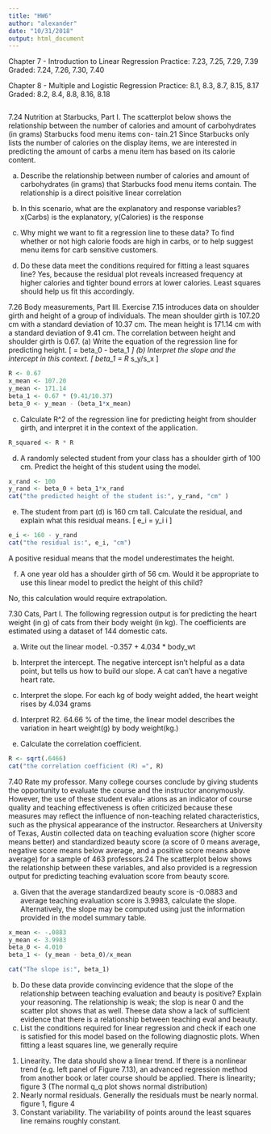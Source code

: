 ```yaml
---
title: "HW6"
author: "alexander"
date: "10/31/2018"
output: html_document
---
```


Chapter 7 - Introduction to Linear Regression
Practice: 7.23, 7.25, 7.29, 7.39
Graded: 7.24, 7.26, 7.30, 7.40

Chapter 8 - Multiple and Logistic Regression
Practice: 8.1, 8.3, 8.7, 8.15, 8.17
Graded: 8.2, 8.4, 8.8, 8.16, 8.18

```r

```

7.24 Nutrition at Starbucks, Part I. The scatterplot below shows the relationship between the number of calories and amount of carbohydrates (in grams) Starbucks food menu items con- tain.21 Since Starbucks only lists the number of calories on the display items, we are interested in predicting the amount of carbs a menu item has based on its calorie content.

(a) Describe the relationship between number of calories and amount of carbohydrates (in grams) that Starbucks food menu items contain.
The relationship is a direct poisitive linear correlation
(b) In this scenario, what are the explanatory and response variables?
x(Carbs) is the explanatory, y(Calories) is the response

(c) Why might we want to fit a regression line to these data?
To find whether or not high calorie foods are high in carbs, or to help suggest menu
items for carb sensitive customers.
(d) Do these data meet the conditions required for fitting a least squares line?
Yes, because the residual plot reveals increased frequency at higher calories and tighter bound errors at lower calories.  Least squares should help us fit this accordingly.


7.26 Body measurements, Part III. Exercise 7.15 introduces data on shoulder girth and height of a group of individuals. The mean shoulder girth is 107.20 cm with a standard deviation of 10.37 cm. The mean height is 171.14 cm with a standard deviation of 9.41 cm. The correlation between height and shoulder girth is 0.67.
(a) Write the equation of the regression line for predicting height.
\[
  \hat{height} = beta_0 - beta_1*\hat{shoulder girth}
\]
(b) Interpret the slope and the intercept in this context.
\[
  beta_1 = R * s_y/s_x
\]
```r
R <- 0.67
x_mean <- 107.20
y_mean <- 171.14
beta_1 <- 0.67 * (9.41/10.37)
beta_0 <- y_mean - (beta_1*x_mean)
```
(c) Calculate R^2 of the regression line for predicting height from shoulder girth, and interpret it in the context of the application.
```r
R_squared <- R * R
```

(d) A randomly selected student from your class has a shoulder girth of 100 cm. Predict the height of this student using the model.
```r
x_rand <- 100
y_rand <- beta_0 + beta_1*x_rand
cat("the predicted height of the student is:", y_rand, "cm" )
```
(e) The student from part (d) is 160 cm tall. Calculate the residual, and explain what this residual means.
\[
  e_i = y_i \hat{y}i
\]
```r
e_i <- 160 - y_rand
cat("the residual is:", e_i, "cm")
```
A positive residual means that the model underestimates the height.

(f) A one year old has a shoulder girth of 56 cm. Would it be appropriate to use this linear model to predict the height of this child?

 No, this calculation would require extrapolation.
 
 
7.30 Cats, Part I. The following regression output is for predicting the heart weight (in g) of cats from their body weight (in kg). The coefficients are estimated using a dataset of 144 domestic cats.
 
(a) Write out the linear model.
-0.357 + 4.034 * body_wt
(b) Interpret the intercept.
The negative intercept isn't helpful as a data point, but tells us how to build our slope.  A cat can't have a negative heart rate.
(c) Interpret the slope.
For each kg of body weight added, the heart weight rises by 4.034 grams
(d) Interpret R2.
64.66 % of the time, the linear model describes the variation in heart weight(g) by body weight(kg.)

(e) Calculate the correlation coefficient.
```r
R <- sqrt(.6466)
cat("the correlation coefficient (R) =", R)
```


7.40 Rate my professor. Many college courses conclude by giving students the opportunity to evaluate the course and the instructor anonymously. However, the use of these student evalu- ations as an indicator of course quality and teaching effectiveness is often criticized because these measures may reflect the influence of non-teaching related characteristics, such as the physical appearance of the instructor. Researchers at University of Texas, Austin collected data on teaching evaluation score (higher score means better) and standardized beauty score (a score of 0 means average, negative score means below average, and a positive score means above average) for a sample of 463 professors.24 The scatterplot below shows the relationship between these variables, and also provided is a regression output for predicting teaching evaluation score from beauty score.


(a) Given that the average standardized beauty score is -0.0883 and average teaching evaluation score is 3.9983, calculate the slope. Alternatively, the slope may be computed using just the information provided in the model summary table.
```r
x_mean <- -.0883
y_mean <- 3.9983
beta_0 <- 4.010
beta_1 <- (y_mean - beta_0)/x_mean

cat("The slope is:", beta_1)
```
(b) Do these data provide convincing evidence that the slope of the relationship between teaching evaluation and beauty is positive? Explain your reasoning.
The relationship is weak; the slop is near 0 and the scatter plot shows that as well.  Theese data show a lack of sufficient evidence that there is a relationship between teaching eval and beauty.
(c) List the conditions required for linear regression and check if each one is satisfied for this model based on the following diagnostic plots.
When fitting a least squares line, we generally require
1. Linearity. The data should show a linear trend. If there is a nonlinear trend (e.g. left panel of Figure 7.13), an advanced regression method from another book or later course should be applied.
There is linearity; figure 3 (The normal q_q plot shows normal distribution)
2. Nearly normal residuals. Generally the residuals must be nearly normal. 
figure 1, figure 4
3. Constant variability. The variability of points around the least squares line remains roughly constant.
